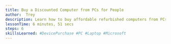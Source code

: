 ```yaml
---
title: Buy a Discounted Computer from PCs for People
author:  Trey
description: Learn how to buy affordable refurbished computers from PCs for People. Prices start at $100 for a desktop or $125 for a laptop, if you qualify for low-income or nonprofit status.
lessonTime: 6 minutes, 51 secs
steps: 6
skillsLearned: #DevicePurchase #PC #Laptop #Microsoft
---
```


<LessonStep
   step="1" 
   title="Learn about PCs for People"
   description="In this tutorial Trey will share how to order a discounted refurbished computer if you are low income or are a registered non-profit."
   embedURL="https://www.youtube.com/embed/kddRq79DnsA?si=0sM9DE5qu-eIwi13"
/>

<LessonStep
  step="2"
  title="Customize the Computer"
  description="Trey shows how to customize your refurbished computer before purchase."
  embedURL="https://www.youtube.com/embed/GnZ6HB2MjC0?si=-E56vcr07D7aWBBl"
/>

<LessonStep
  step="3"
  title="Create an account"
  description="How to purchase your customized computer from your cart by creating a new account.  For customer support call 651-354-2552."
  embedURL="https://www.youtube.com/embed/-V60-mDGxag?si=IhsC-gbtYU9onEYw"
/>

<LessonStep
  step="4"
  title="Eligibility Requirements"
  description="Make sure you meet the eligibility requirements to purchase a discounted device.  PCs for People's eligibility requirements are you need to be within 200% or below the Federal Poverty level or 60% or below the area of median income or if you are receiving some form of income-based government assistance."
  embedURL="https://www.youtube.com/embed/Cox6PPRVg54?si=oPN6R85kzH3-QFt9"
/>

<LessonStep
  step="5"
  title=" Entering Demographic Information"
  description="Additional demographic information is needed to qualify for your discounted device.  Trey shows how to enter this information."
  embedURL="https://www.youtube.com/embed/0JOUeKLR5kA?si=04n4AieNgCLEV5bp"
/>

<LessonStep
  step="6"
  title="Complete your order"
  description="The final step in ordering your customized discounted refurbished desktop or laptop is to receive a confirmation email from PCs for People.  For more information, visit http://pcsforpeople.org or call the customer service number which is 651-354-2552."
  embedURL="https://www.youtube.com/embed/O1RZIZdPveo?si=6F6dxRlU-kXt_T7Z"
/>
